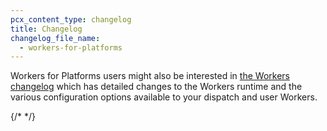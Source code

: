 ```yaml
---
pcx_content_type: changelog
title: Changelog
changelog_file_name:
  - workers-for-platforms
---
```



Workers for Platforms users might also be interested in [the Workers changelog](/workers/platform/changelog/) which has detailed changes to the Workers runtime and the various configuration options available to your dispatch and user Workers.

{/* <!-- Actual content lives in /src/content/changelogs/workers-for-platforms.yaml. --> */}

<ProductChangelog />